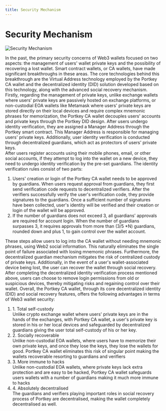 ```yaml
---
title: Security Mechanism
---
```


# Security Mechanism

![Security Mechanism](/img/security-mechanism.png)

In the past, the primary security concerns of Web3 wallets focused on two aspects: the management of users' wallet private keys and the possibility of recovering a lost wallet. Smart contract wallets, or CA wallets, have made significant breakthroughs in these areas. The core technologies behind this breakthrough are the Virtual Address technology employed by the Portkey CA wallet and the decentralized identity (DID) solution developed based on this technology, along with the advanced social recovery mechanism.  
Firstly, regarding the management of private keys, unlike exchange wallets where users' private keys are passively hosted on exchange platforms, or non-custodial EOA wallets like Metamask where users' private keys are stored directly on their local devices and require complex mnemonic phrases for memorization, the Portkey CA wallet decouples users' accounts and private keys through the Portkey DID design. After users undergo identity verification, they are assigned a Manager Address through the Portkey smart contract. This Manager Address is responsible for managing users' private keys. Additionally, user identity verification is conducted through decentralized guardians, which act as protectors of users' private keys.  
After users register accounts using their mobile phones, email, or other social accounts, if they attempt to log into the wallet on a new device, they need to undergo identity verification by the pre-set guardians. The identity verification rules consist of two parts:

1. Users' creation or login of the Portkey CA wallet needs to be approved by guardians. When users request approval from guardians, they first send verification code requests to decentralized verifiers. After the verifiers successfully verify the user's verification code, they provide signatures to the guardians. Once a sufficient number of signatures have been collected, user's identity will be verified and their creation or login of the wallet will be approved.
2. If the number of guardians does not exceed 3, all guardians' approvals are required for account login. When the number of guardians surpasses 3, it requires approvals from more than (3/5 \*N) guardians, rounded down and plus 1, to gain control over the wallet account.

These steps allow users to log into the CA wallet without needing mnemonic phrases, using Web2 social information. This naturally eliminates the single point of failure associated with losing mnemonic phrases. Furthermore, the decentralized guardian mechanism mitigates the risk of centralized custody of private keys.
Additionally, in the event of a user's wallet-associated device being lost, the user can recover the wallet through social recovery. After completing the decentralized identity verification process mentioned above, users can choose to remove login permissions from old or suspicious devices, thereby mitigating risks and regaining control over their wallet.
Overall, the Portkey CA wallet, through its core decentralized identity (DID) and social recovery features, offers the following advantages in terms of Web3 wallet security:

<ol
  class="security-mechanism"
>

  <li>
    1. Total self-custody <br /> Unlike crypto exchange wallet where users'
    private keys are in the hands of the exchanges, with Portkey CA wallet, a
    user's private key is stored in his or her local devices and safeguarded by
    decentralized guardians giving the user total self-custody of his or her
    key.
  </li>
  <li>
    2. Socially recoverable <br /> Unlike non-custodial EOA wallets, where users
    have to memorize their own private keys, and once they lose the keys, they
    lose the wallets for good. Portkey CA wallet eliminates this risk of
    singular point making the wallets recoverable resorting to guardians and
    verifiers
  </li>
  <li>
    3. More immune to hacks <br />
    Unlike non-custodial EOA wallets, where private keys lack extra protection and
    are easy to be hacked, Portkey CA wallet safeguards users wallets with a number
    of guardians making it much more immune to hacks
  </li>
  <li>
    4. Absolutely decentralised <br />
    The guardians and verifiers playing important roles in social recovery process
    of Portkey are decentralised, making the wallet completely decentralised as well.
  </li>
</ol>
